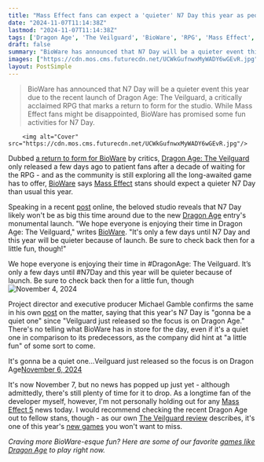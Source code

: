 ```yaml
---
title: "Mass Effect fans can expect a 'quieter' N7 Day this year as people are still 'enjoying their time in Dragon Age: The Veilguard,' says BioWare"
date: "2024-11-07T11:14:38Z"
lastmod: "2024-11-07T11:14:38Z"
tags: ['Dragon Age', 'The Veilguard', 'BioWare', 'RPG', 'Mass Effect', 'N7 Day', 'PC', 'Xbox', 'PlayStation']
draft: false
summary: "BioWare has announced that N7 Day will be a quieter event this year due to the recent launch of Dragon Age: The Veilguard, a critically acclaimed RPG that marks a return to form for the studio. While Mass Effect fans might be disappointed, BioWare has promised some fun activities for N7 Day."
images: ["https://cdn.mos.cms.futurecdn.net/UCWkGufnwxMyWADY6wGEvR.jpg"]
layout: PostSimple
---
```

> BioWare has announced that N7 Day will be a quieter event this year due to the recent launch of Dragon Age: The Veilguard, a critically acclaimed RPG that marks a return to form for the studio. While Mass Effect fans might be disappointed, BioWare has promised some fun activities for N7 Day.


        <img alt="Cover" src="https://cdn.mos.cms.futurecdn.net/UCWkGufnwxMyWADY6wGEvR.jpg"/>
        
Dubbed [<u>a return to form for BioWare</u>](https://www.gamesradar.com/games/dragon-age/dragon-age-the-veilguard-lead-celebrates-seeing-one-of-his-biggest-goals-for-the-rpg-come-true-as-he-admits-it-was-the-greatest-privilege-and-hardest-dev-cycle-of-my-career/) by critics, [<u>Dragon Age: The Veilguard</u>](https://www.gamesradar.com/games/dragon-age/dragon-age-veilguard-guide/) only released a few days ago to patient fans after a decade of waiting for the RPG - and as the community is still exploring all the long-awaited game has to offer, [<u>BioWare</u>](https://www.gamesradar.com/tag/bioware/) says [<u>Mass Effect</u>](https://www.gamesradar.com/games/rpg/mass-effect/) stans should expect a quieter N7 Day than usual this year.

Speaking in a recent [<u>post</u>](https://x.com/bioware/status/1853552873138720920) online, the beloved studio reveals that N7 Day likely won't be as big this time around due to the new [<u>Dragon Age</u>](https://www.gamesradar.com/games/rpg/dragon-age/) entry's monumental launch. "We hope everyone is enjoying their time in Dragon Age: The Veilguard," writes [BioWare](https://www.gamesradar.com/tag/bioware/). "It's only a few days until N7 Day and this year will be quieter because of launch. Be sure to check back then for a little fun, though!"

We hope everyone is enjoying their time in #DragonAge: The Veilguard. It’s only a few days until #N7Day and this year will be quieter because of launch. Be sure to check back then for a little fun, though![November 4, 2024](https://twitter.com/bioware/status/1853552873138720920)

Project director and executive producer Michael Gamble confirms the same in his own [<u>post</u>](https://x.com/GambleMike/status/1854214916485648688) on the matter, saying that this year's N7 Day is "gonna be a quiet one" since "Veilguard just released so the focus is on Dragon Age." There's no telling what BioWare has in store for the day, even if it's a quiet one in comparison to its predecessors, as the company did hint at "a little fun" of some sort to come.

It's gonna be a quiet one...Veilguard just released so the focus is on Dragon Age[November 6, 2024](https://twitter.com/GambleMike/status/1854214916485648688)

It's now November 7, but no news has popped up just yet - although admittedly, there's still plenty of time for it to drop. As a longtime fan of the developer myself, however, I'm not personally holding out for any [<u>Mass Effect 5</u>](https://www.gamesradar.com/mass-effect-5-guide/) news today. I would recommend checking the recent Dragon Age out to fellow stans, though - as our own [<u>The Veilguard review</u>](https://www.gamesradar.com/games/rpg/dragon-age-the-veilguard-review/) describes, it's one of this year's [<u>new games</u>](https://www.gamesradar.com/video-game-release-dates/) you won't want to miss. 

*Craving more BioWare-esque fun? Here are some of our favorite *[<u><em>games like Dragon Age</em></u>](https://www.gamesradar.com/games/dragon-age/games-like-dragon-age/)* to play right now.*
        